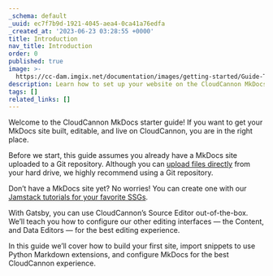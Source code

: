 ```yaml
---
_schema: default
_uuid: ec7f7b9d-1921-4045-aea4-0ca41a76edfa
_created_at: '2023-06-23 03:28:55 +0000'
title: Introduction
nav_title: Introduction
order: 0
published: true
image: >-
  https://cc-dam.imgix.net/documentation/images/getting-started/Guide-Thumbnails/CloudCannon-Getting-Started-Thumbnail-MkDocs.png
description: Learn how to set up your website on the CloudCannon MkDocs CMS.
tags: []
related_links: []
---
```

Welcome to the CloudCannon MkDocs starter guide! If you want to get your MkDocs site built, editable, and live on CloudCannon, you are in the right place.

Before we start, this guide assumes you already have a MkDocs site uploaded to a Git repository. Although you can [upload files directly](/documentation/articles/add-files-with-direct-upload) from your hard drive, we highly recommend using a Git repository.

Don’t have a MkDocs site yet? No worries! You can create one with our [Jamstack tutorials for your favorite SSGs](/tutorials).

With Gatsby, you can use CloudCannon’s Source Editor out-of-the-box. We’ll teach you how to configure our other editing interfaces — the Content, and Data Editors — for the best editing experience.

In this guide we’ll cover how to build your first site, import snippets to use Python Markdown extensions, and configure MkDocs for the best CloudCannon experience.